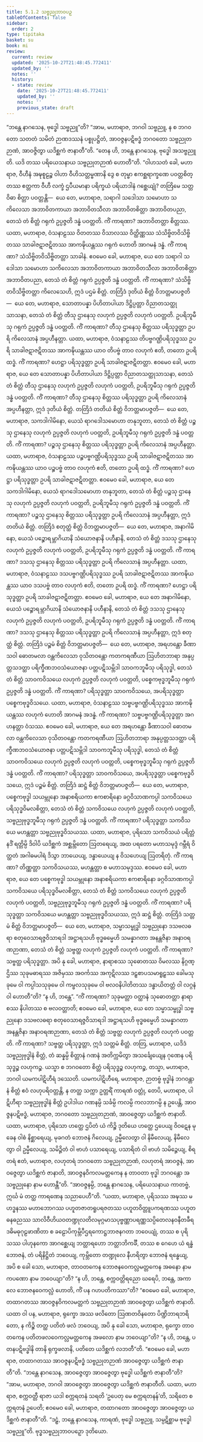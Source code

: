 ```yaml
---
title: 5.1.2 သဗ္ဗညုဘာဝပဉှ
tableOfContents: false
sidebar:
  order: 2
type: tipitaka
basket: su
book: mi
review:
  current: review
  updated: '2025-10-27T21:48:45.772411'
  updated_by: ''
  notes: ''
  history:
  - state: review
    date: '2025-10-27T21:48:45.772411'
    updated_by: ''
    notes: ''
    previous_state: draft
---
```



<ReviewStatus review={frontmatter.review} showDetails={true} />

<HypothesisAnnotation frontmatter={frontmatter} />

<DynamicBreadcrumb />

<Division number="121" book="mi" e="ch" v="28">

<Paragraph number="567" book="mi">
“ဘန္တေ နာဂသေန, ဗုဒ္ဓေါ သဗ္ဗညူ”တိ? “အာမ, မဟာရာဇ, ဘဂဝါ သဗ္ဗညူ, န စ ဘဂဝတော သတတံ သမိတံ ဉာဏဒဿနံ ပစ္စုပဋ္ဌိတံ, အာဝဇ္ဇနပဋိဗဒ္ဓံ ဘဂဝတော သဗ္ဗညုတဉာဏံ, အာဝဇ္ဇိတွာ ယဒိစ္ဆကံ ဇာနာတီ”တိ. “တေန ဟိ, ဘန္တေ နာဂသေန, ဗုဒ္ဓေါ အသဗ္ဗညူတိ. ယဒိ တဿ ပရိယေသနာယ သဗ္ဗညုတဉာဏံ ဟောတီ”တိ. “ဝါဟသတံ ခေါ, မဟာရာဇ, ဝီဟီနံ အဍ္ဎစူဠဉ္စ ဝါဟာ ဝီဟိသတ္တမ္ဗဏာနိ ဒွေ စ တုမ္ဗာ ဧကစ္ဆရာက္ခဏေ ပဝတ္တစိတ္တဿ ဧတ္တကာ ဝီဟီ လက္ခံ ဌပီယမာနာ ပရိက္ခယံ ပရိယာဒါနံ ဂစ္ဆေယျုံ?
</Paragraph>

<Paragraph number="568" book="mi">
တတြိမေ သတ္တဝိဓာ စိတ္တာ ပဝတ္တန္တိ—  ယေ တေ, မဟာရာဇ, သရာဂါ သဒေါသာ သမောဟာ သကိလေသာ အဘာဝိတကာယာ အဘာဝိတသီလာ အဘာဝိတစိတ္တာ အဘာဝိတပညာ, တေသံ တံ စိတ္တံ ဂရုကံ ဥပ္ပဇ္ဇတိ ဒန္ဓံ ပဝတ္တတိ. ကိံ ကာရဏာ? အဘာဝိတတ္တာ စိတ္တဿ. ယထာ, မဟာရာဇ, ဝံသနာဠဿ ဝိတတဿ ဝိသာလဿ ဝိတ္ထိဏ္ဏဿ သံသိဗ္ဗိတဝိသိဗ္ဗိတဿ သာခါဇဋာဇဋိတဿ အာကဍ္ဎိယန္တဿ ဂရုကံ ဟောတိ အာဂမနံ ဒန္ဓံ. ကိံ ကာရဏာ? သံသိဗ္ဗိတဝိသိဗ္ဗိတတ္တာ သာခါနံ. ဧဝမေဝ ခေါ, မဟာရာဇ, ယေ တေ သရာဂါ သဒေါသာ သမောဟာ သကိလေသာ အဘာဝိတကာယာ အဘာဝိတသီလာ အဘာဝိတစိတ္တာ အဘာဝိတပညာ, တေသံ တံ စိတ္တံ ဂရုကံ ဥပ္ပဇ္ဇတိ ဒန္ဓံ ပဝတ္တတိ. ကိံ ကာရဏာ? သံသိဗ္ဗိတဝိသိဗ္ဗိတတ္တာ ကိလေသေဟိ, ဣဒံ ပဌမံ စိတ္တံ.
</Paragraph>

<Paragraph number="569" book="mi">
တတြိဒံ ဒုတိယံ စိတ္တံ ဝိဘတ္တမာပဇ္ဇတိ—  ယေ တေ, မဟာရာဇ, သောတာပန္နာ ပိဟိတာပါယာ ဒိဋ္ဌိပ္ပတ္တာ ဝိညာတသတ္ထုသာသနာ, တေသံ တံ စိတ္တံ တီသု ဌာနေသု လဟုကံ ဥပ္ပဇ္ဇတိ လဟုကံ ပဝတ္တတိ. ဥပရိဘူမီသု ဂရုကံ ဥပ္ပဇ္ဇတိ ဒန္ဓံ ပဝတ္တတိ. ကိံ ကာရဏာ? တီသု ဌာနေသု စိတ္တဿ ပရိသုဒ္ဓတ္တာ ဥပရိ ကိလေသာနံ အပ္ပဟီနတ္တာ. ယထာ, မဟာရာဇ, ဝံသနာဠဿ တိပဗ္ဗဂဏ္ဌိပရိသုဒ္ဓဿ ဥပရိ သာခါဇဋာဇဋိတဿ အာကဍ္ဎိယန္တဿ ယာဝ တိပဗ္ဗံ တာဝ လဟုကံ ဧတိ, တတော ဥပရိ ထဒ္ဓံ. ကိံ ကာရဏာ? ဟေဋ္ဌာ ပရိသုဒ္ဓတ္တာ ဥပရိ သာခါဇဋာဇဋိတတ္တာ. ဧဝမေဝ ခေါ, မဟာရာဇ, ယေ တေ သောတာပန္နာ ပိဟိတာပါယာ ဒိဋ္ဌိပ္ပတ္တာ ဝိညာတသတ္ထုသာသနာ, တေသံ တံ စိတ္တံ တီသု ဌာနေသု လဟုကံ ဥပ္ပဇ္ဇတိ လဟုကံ ပဝတ္တတိ, ဥပရိဘူမီသု ဂရုကံ ဥပ္ပဇ္ဇတိ ဒန္ဓံ ပဝတ္တတိ. ကိံ ကာရဏာ? တီသု ဌာနေသု စိတ္တဿ ပရိသုဒ္ဓတ္တာ ဥပရိ ကိလေသာနံ အပ္ပဟီနတ္တာ, ဣဒံ ဒုတိယံ စိတ္တံ.
</Paragraph>

<Paragraph number="570" book="mi">
တတြိဒံ တတိယံ စိတ္တံ ဝိဘတ္တမာပဇ္ဇတိ—  ယေ တေ, မဟာရာဇ, သကဒါဂါမိနော, ယေသံ ရာဂဒေါသမောဟာ တနုဘူတာ, တေသံ တံ စိတ္တံ ပဉ္စသု ဌာနေသု လဟုကံ ဥပ္ပဇ္ဇတိ လဟုကံ ပဝတ္တတိ, ဥပရိဘူမီသု ဂရုကံ ဥပ္ပဇ္ဇတိ ဒန္ဓံ ပဝတ္တတိ. ကိံ ကာရဏာ? ပဉ္စသု ဌာနေသု စိတ္တဿ ပရိသုဒ္ဓတ္တာ ဥပရိ ကိလေသာနံ အပ္ပဟီနတ္တာ. ယထာ, မဟာရာဇ, ဝံသနာဠဿ ပဉ္စပဗ္ဗဂဏ္ဌိပရိသုဒ္ဓဿ ဥပရိ သာခါဇဋာဇဋိတဿ အာကဍ္ဎိယန္တဿ ယာဝ ပဉ္စပဗ္ဗံ တာဝ လဟုကံ ဧတိ, တတော ဥပရိ ထဒ္ဓံ. ကိံ ကာရဏာ? ဟေဋ္ဌာ ပရိသုဒ္ဓတ္တာ ဥပရိ သာခါဇဋာဇဋိတတ္တာ. ဧဝမေဝ ခေါ, မဟာရာဇ, ယေ တေ သကဒါဂါမိနော, ယေသံ ရာဂဒေါသမောဟာ တနုဘူတာ, တေသံ တံ စိတ္တံ ပဉ္စသု ဌာနေသု လဟုကံ ဥပ္ပဇ္ဇတိ လဟုကံ ပဝတ္တတိ, ဥပရိဘူမီသု ဂရုကံ ဥပ္ပဇ္ဇတိ ဒန္ဓံ ပဝတ္တတိ. ကိံ ကာရဏာ? ပဉ္စသု ဌာနေသု စိတ္တဿ ပရိသုဒ္ဓတ္တာ ဥပရိ ကိလေသာနံ အပ္ပဟီနတ္တာ, ဣဒံ တတိယံ စိတ္တံ.
</Paragraph>

<Paragraph number="571" book="mi">
တတြိဒံ စတုတ္ထံ စိတ္တံ ဝိဘတ္တမာပဇ္ဇတိ—  ယေ တေ, မဟာရာဇ, အနာဂါမိနော, ယေသံ ပဉ္စောရမ္ဘာဂိယာနိ သံယောဇနာနိ ပဟီနာနိ, တေသံ တံ စိတ္တံ ဒသသု ဌာနေသု လဟုကံ ဥပ္ပဇ္ဇတိ လဟုကံ ပဝတ္တတိ, ဥပရိဘူမီသု ဂရုကံ ဥပ္ပဇ္ဇတိ ဒန္ဓံ ပဝတ္တတိ. ကိံ ကာရဏာ? ဒသသု ဌာနေသု စိတ္တဿ ပရိသုဒ္ဓတ္တာ ဥပရိ ကိလေသာနံ အပ္ပဟီနတ္တာ. ယထာ, မဟာရာဇ, ဝံသနာဠဿ ဒသပဗ္ဗဂဏ္ဌိပရိသုဒ္ဓဿ ဥပရိ သာခါဇဋာဇဋိတဿ အာကဍ္ဎိယန္တဿ ယာဝ ဒသပဗ္ဗံ တာဝ လဟုကံ ဧတိ, တတော ဥပရိ ထဒ္ဓံ. ကိံ ကာရဏာ? ဟေဋ္ဌာ ပရိသုဒ္ဓတ္တာ ဥပရိ သာခါဇဋာဇဋိတတ္တာ. ဧဝမေဝ ခေါ, မဟာရာဇ, ယေ တေ အနာဂါမိနော, ယေသံ ပဉ္စောရမ္ဘာဂိယာနိ သံယောဇနာနိ ပဟီနာနိ, တေသံ တံ စိတ္တံ ဒသသု ဌာနေသု လဟုကံ ဥပ္ပဇ္ဇတိ လဟုကံ ပဝတ္တတိ, ဥပရိဘူမီသု ဂရုကံ ဥပ္ပဇ္ဇတိ ဒန္ဓံ ပဝတ္တတိ. ကိံ ကာရဏာ? ဒသသု ဌာနေသု စိတ္တဿ ပရိသုဒ္ဓတ္တာ ဥပရိ ကိလေသာနံ အပ္ပဟီနတ္တာ, ဣဒံ စတုတ္ထံ စိတ္တံ.
</Paragraph>

<Paragraph number="572" book="mi">
တတြိဒံ ပဉ္စမံ စိတ္တံ ဝိဘတ္တမာပဇ္ဇတိ—  ယေ တေ, မဟာရာဇ, အရဟန္တော ခီဏာသဝါ ဓောတမလာ ဝန္တကိလေသာ ဝုသိတဝန္တော ကတကရဏီယာ ဩဟိတဘာရာ အနုပ္ပတ္တသဒတ္ထာ ပရိက္ခီဏဘဝသံယောဇနာ ပတ္တပဋိသမ္ဘိဒါ သာဝကဘူမီသု ပရိသုဒ္ဓါ, တေသံ တံ စိတ္တံ သာဝကဝိသယေ လဟုကံ ဥပ္ပဇ္ဇတိ လဟုကံ ပဝတ္တတိ, ပစ္စေကဗုဒ္ဓဘူမီသု ဂရုကံ ဥပ္ပဇ္ဇတိ ဒန္ဓံ ပဝတ္တတိ. ကိံ ကာရဏာ? ပရိသုဒ္ဓတ္တာ သာဝကဝိသယေ, အပရိသုဒ္ဓတ္တာ ပစ္စေကဗုဒ္ဓဝိသယေ. ယထာ, မဟာရာဇ, ဝံသနာဠဿ သဗ္ဗပဗ္ဗဂဏ္ဌိပရိသုဒ္ဓဿ အာကဍ္ဎိယန္တဿ လဟုကံ ဟောတိ အာဂမနံ အဒန္ဓံ. ကိံ ကာရဏာ? သဗ္ဗပဗ္ဗဂဏ္ဌိပရိသုဒ္ဓတ္တာ အဂဟနတ္တာ ဝံသဿ. ဧဝမေဝ ခေါ, မဟာရာဇ, ယေ တေ အရဟန္တော ခီဏာသဝါ ဓောတမလာ ဝန္တကိလေသာ ဝုသိတဝန္တော ကတကရဏီယာ ဩဟိတဘာရာ အနုပ္ပတ္တသဒတ္ထာ ပရိက္ခီဏဘဝသံယောဇနာ ပတ္တပဋိသမ္ဘိဒါ သာဝကဘူမီသု ပရိသုဒ္ဓါ, တေသံ တံ စိတ္တံ သာဝကဝိသယေ လဟုကံ ဥပ္ပဇ္ဇတိ လဟုကံ ပဝတ္တတိ, ပစ္စေကဗုဒ္ဓဘူမီသု ဂရုကံ ဥပ္ပဇ္ဇတိ ဒန္ဓံ ပဝတ္တတိ. ကိံ ကာရဏာ? ပရိသုဒ္ဓတ္တာ သာဝကဝိသယေ, အပရိသုဒ္ဓတ္တာ ပစ္စေကဗုဒ္ဓဝိသယေ, ဣဒံ ပဉ္စမံ စိတ္တံ.
</Paragraph>

<Paragraph number="573" book="mi">
တတြိဒံ ဆဋ္ဌံ စိတ္တံ ဝိဘတ္တမာပဇ္ဇတိ—  ယေ တေ, မဟာရာဇ, ပစ္စေကဗုဒ္ဓါ သယမ္ဘုနော အနာစရိယကာ ဧကစာရိနော ခဂ္ဂဝိသာဏကပ္ပါ သကဝိသယေ ပရိသုဒ္ဓဝိမလစိတ္တာ, တေသံ တံ စိတ္တံ သကဝိသယေ လဟုကံ ဥပ္ပဇ္ဇတိ လဟုကံ ပဝတ္တတိ, သဗ္ဗညုဗုဒ္ဓဘူမီသု ဂရုကံ ဥပ္ပဇ္ဇတိ ဒန္ဓံ ပဝတ္တတိ. ကိံ ကာရဏာ? ပရိသုဒ္ဓတ္တာ သကဝိသယေ မဟန္တတ္တာ သဗ္ဗညုဗုဒ္ဓဝိသယဿ. ယထာ, မဟာရာဇ, ပုရိသော သကဝိသယံ ပရိတ္တံ နဒိံ ရတ္တိမ္ပိ ဒိဝါပိ ယဒိစ္ဆကံ အစ္ဆမ္ဘိတော ဩတရေယျ, အထ ပရတော မဟာသမုဒ္ဒံ ဂမ္ဘီရံ ဝိတ္ထတံ အဂါဓမပါရံ ဒိသွာ ဘာယေယျ, ဒန္ဓာယေယျ န ဝိသဟေယျ ဩတရိတုံ. ကိံ ကာရဏာ? တိဏ္ဏတ္တာ သကဝိသယဿ, မဟန္တတ္တာ စ မဟာသမုဒ္ဒဿ. ဧဝမေဝ ခေါ, မဟာရာဇ, ယေ တေ ပစ္စေကဗုဒ္ဓါ သယမ္ဘုနော အနာစရိယကာ ဧကစာရိနော ခဂ္ဂဝိသာဏကပ္ပါ သကဝိသယေ ပရိသုဒ္ဓဝိမလစိတ္တာ, တေသံ တံ စိတ္တံ သကဝိသယေ လဟုကံ ဥပ္ပဇ္ဇတိ လဟုကံ ပဝတ္တတိ, သဗ္ဗညုဗုဒ္ဓဘူမီသု ဂရုကံ ဥပ္ပဇ္ဇတိ ဒန္ဓံ ပဝတ္တတိ. ကိံ ကာရဏာ? ပရိသုဒ္ဓတ္တာ သကဝိသယေ မဟန္တတ္တာ သဗ္ဗညုဗုဒ္ဓဝိသယဿ, ဣဒံ ဆဋ္ဌံ စိတ္တံ.
</Paragraph>

<Paragraph number="574" book="mi">
တတြိဒံ သတ္တမံ စိတ္တံ ဝိဘတ္တမာပဇ္ဇတိ—  ယေ တေ, မဟာရာဇ, သမ္မာသမ္ဗုဒ္ဓါ သဗ္ဗညုနော ဒသဗလဓရာ စတုဝေသာရဇ္ဇဝိသာရဒါ အဋ္ဌာရသဟိ ဗုဒ္ဓဓမ္မေဟိ သမန္နာဂတာ အနန္တဇိနာ အနာဝရဏဉာဏာ, တေသံ တံ စိတ္တံ သဗ္ဗတ္ထ လဟုကံ ဥပ္ပဇ္ဇတိ လဟုကံ ပဝတ္တတိ. ကိံ ကာရဏာ? သဗ္ဗတ္ထ ပရိသုဒ္ဓတ္တာ. အပိ နု ခေါ, မဟာရာဇ, နာရာစဿ သုဓောတဿ ဝိမလဿ နိဂ္ဂဏ္ဌိဿ သုခုမဓာရဿ အဇိမှဿ အဝင်္ကဿ အကုဋိလဿ ဒဠှစာပသမာရူဠှဿ ခေါမသုခုမေ ဝါ ကပ္ပါသသုခုမေ ဝါ ကမ္ဗလသုခုမေ ဝါ ဗလဝနိပါတိတဿ ဒန္ဓာယိတတ္တံ ဝါ လဂ္ဂနံ ဝါ ဟောတီ”တိ? “န ဟိ, ဘန္တေ”. “ကိံ ကာရဏာ? သုခုမတ္တာ ဝတ္ထာနံ သုဓောတတ္တာ နာရာစဿ နိပါတဿ စ ဗလဝတ္တာတိ; ဧဝမေဝ ခေါ, မဟာရာဇ, ယေ တေ သမ္မာသမ္ဗုဒ္ဓါ သဗ္ဗညုနော ဒသဗလဓရာ စတုဝေသာရဇ္ဇဝိသာရဒါ အဋ္ဌာရသဟိ ဗုဒ္ဓဓမ္မေဟိ သမန္နာဂတာ အနန္တဇိနာ အနာဝရဏဉာဏာ, တေသံ တံ စိတ္တံ သဗ္ဗတ္ထ လဟုကံ ဥပ္ပဇ္ဇတိ လဟုကံ ပဝတ္တတိ. ကိံ ကာရဏာ? သဗ္ဗတ္ထ ပရိသုဒ္ဓတ္တာ, ဣဒံ သတ္တမံ စိတ္တံ.
</Paragraph>

<Paragraph number="575" book="mi">
တတြ, မဟာရာဇ, ယဒိဒံ သဗ္ဗညုဗုဒ္ဓါနံ စိတ္တံ, တံ ဆန္နမ္ပိ စိတ္တာနံ ဂဏနံ အတိက္ကမိတွာ အသင်္ချေယျေန ဂုဏေန ပရိသုဒ္ဓဉ္စ လဟုကဉ္စ. ယသ္မာ စ ဘဂဝတော စိတ္တံ ပရိသုဒ္ဓဉ္စ လဟုကဉ္စ, တသ္မာ, မဟာရာဇ, ဘဂဝါ ယမကပါဋိဟီရံ ဒဿေတိ. ယမကပါဋိဟီရေ, မဟာရာဇ, ဉာတဗ္ဗံ ဗုဒ္ဓါနံ ဘဂဝန္တာနံ စိတ္တံ ဧဝံ လဟုပရိဝတ္တန္တိ, န တတ္ထ သက္ကာ ဥတ္တရိံ ကာရဏံ ဝတ္တုံ, တေပိ, မဟာရာဇ, ပါဋိဟီရာ သဗ္ဗညုဗုဒ္ဓါနံ စိတ္တံ ဥပါဒါယ ဂဏနမ္ပိ သင်္ခမ္ပိ ကလမ္ပိ ကလဘာဂမ္ပိ န ဥပေန္တိ, အာဝဇ္ဇနပဋိဗဒ္ဓံ, မဟာရာဇ, ဘဂဝတော သဗ္ဗညုတဉာဏံ, အာဝဇ္ဇေတွာ ယဒိစ္ဆကံ ဇာနာတိ.
</Paragraph>

<Paragraph number="576" book="mi">
ယထာ, မဟာရာဇ, ပုရိသော ဟတ္ထေ ဌပိတံ ယံ ကိဉ္စိ ဒုတိယေ ဟတ္ထေ ဌပေယျ ဝိဝဋေန မုခေန ဝါစံ နိစ္ဆာရေယျ, မုခဂတံ ဘောဇနံ ဂိလေယျ, ဥမ္မီလေတွာ ဝါ နိမီလေယျ, နိမီလေတွာ ဝါ ဥမ္မီလေယျ, သမိဉ္ဇိတံ ဝါ ဗာဟံ ပသာရေယျ, ပသာရိတံ ဝါ ဗာဟံ သမိဉ္ဇေယျ, စိရတရံ ဧတံ, မဟာရာဇ, လဟုတရံ ဘဂဝတော သဗ္ဗညုတဉာဏံ, လဟုတရံ အာဝဇ္ဇနံ, အာဝဇ္ဇေတွာ ယဒိစ္ဆကံ ဇာနာတိ, အာဝဇ္ဇနဝိကလမတ္တကေန န တာဝတာ ဗုဒ္ဓါ ဘဂဝန္တော အသဗ္ဗညုနော နာမ ဟောန္တီ”တိ.
</Paragraph>

<Paragraph number="577" book="mi">
“အာဝဇ္ဇနမ္ပိ, ဘန္တေ နာဂသေန, ပရိယေသနာယ ကာတဗ္ဗံ, ဣင်္ဃ မံ တတ္ထ ကာရဏေန သညာပေဟီ”တိ. “ယထာ, မဟာရာဇ, ပုရိသဿ အဍ္ဎဿ မဟဒ္ဓနဿ မဟာဘောဂဿ ပဟူတဇာတရူပရဇတဿ ပဟူတဝိတ္တူပကရဏဿ ပဟူတဓနဓညဿ သာလိဝီဟိယဝတဏ္ဍုလတိလမုဂ္ဂမာသပုဗ္ဗဏ္ဏာပရဏ္ဏသပ္ပိတေလနဝနီတခီရဒဓိမဓုဂုဠဖာဏိတာ စ ခဠောပိကုမ္ဘိပီဌရကောဋ္ဌဘာဇနဂတာ ဘဝေယျုံ, တဿ စ ပုရိသဿ ပါဟုနကော အာဂစ္ဆေယျ ဘတ္တာရဟော ဘတ္တာဘိကင်္ခီ, တဿ စ ဂေဟေ ယံ ရန္ဓံ ဘောဇနံ, တံ ပရိနိဋ္ဌိတံ ဘဝေယျ, ကုမ္ဘိတော တဏ္ဍုလေ နီဟရိတွာ ဘောဇနံ ရန္ဓေယျ, အပိ စ ခေါ သော, မဟာရာဇ, တာဝတကေန ဘောဇနဝေကလ္လမတ္တကေန အဓနော နာမ ကပဏော နာမ ဘဝေယျာ”တိ? “န ဟိ, ဘန္တေ, စက္ကဝတ္တိရညော ဃရေပိ, ဘန္တေ, အကာလေ ဘောဇနဝေကလ္လံ ဟောတိ, ကိံ ပန ဂဟပတိကဿာ”တိ? “ဧဝမေဝ ခေါ, မဟာရာဇ, တထာဂတဿ အာဝဇ္ဇနဝိကလမတ္တကံ သဗ္ဗညုတဉာဏံ အာဝဇ္ဇေတွာ ယဒိစ္ဆကံ ဇာနာတိ.
</Paragraph>

<Paragraph number="578" book="mi">
ယထာ ဝါ ပန, မဟာရာဇ, ရုက္ခော အဿ ဖလိတော ဩဏတဝိနတော ပိဏ္ဍိဘာရဘရိတော, န ကိဉ္စိ တတ္ထ ပတိတံ ဖလံ ဘဝေယျ, အပိ နု ခေါ သော, မဟာရာဇ, ရုက္ခော တာဝတကေန ပတိတဖလဝေကလ္လမတ္တကေန အဖလော နာမ ဘဝေယျာ”တိ? “န ဟိ, ဘန္တေ, ပတနပဋိဗဒ္ဓါနိ တာနိ ရုက္ခဖလာနိ, ပတိတေ ယဒိစ္ဆကံ လဘတီ”တိ. “ဧဝမေဝ ခေါ, မဟာရာဇ, တထာဂတဿ အာဝဇ္ဇနပဋိဗဒ္ဓံ သဗ္ဗညုတဉာဏံ အာဝဇ္ဇေတွာ ယဒိစ္ဆကံ ဇာနာတီ”တိ.
</Paragraph>

<Paragraph number="579" book="mi">
“ဘန္တေ နာဂသေန, အာဝဇ္ဇေတွာ အာဝဇ္ဇေတွာ ဗုဒ္ဓေါ ယဒိစ္ဆကံ ဇာနာတီ”တိ? “အာမ, မဟာရာဇ, ဘဂဝါ အာဝဇ္ဇေတွာ အာဝဇ္ဇေတွာ ယဒိစ္ဆကံ ဇာနာတီတိ.
</Paragraph>

<Paragraph number="580" book="mi">
ယထာ, မဟာရာဇ, စက္ကဝတ္တီ ရာဇာ ယဒါ စက္ကရတနံ သရတိ ‘ဥပေတု မေ စက္ကရတနန်’တိ, သရိတေ စက္ကရတနံ ဥပေတိ; ဧဝမေဝ ခေါ, မဟာရာဇ, တထာဂတော အာဝဇ္ဇေတွာ အာဝဇ္ဇေတွာ ယဒိစ္ဆကံ ဇာနာတီ”တိ. “ဒဠှံ, ဘန္တေ နာဂသေန, ကာရဏံ, ဗုဒ္ဓေါ သဗ္ဗညူ, သမ္ပဋိစ္ဆာမ ဗုဒ္ဓေါ သဗ္ဗညူ”တိ.

</Paragraph>
</Division>

<Paragraph number="581" type="center" book="mi">
ဗုဒ္ဓသဗ္ဗညုဘာဝပဉှော ဒုတိယော.
</Paragraph>
